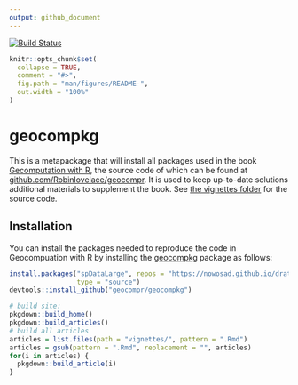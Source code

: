 ```yaml
---
output: github_document
---
```


[![Build Status](https://travis-ci.org/geocompr/geocompkg.svg?branch=master)](https://travis-ci.org/geocompr/geocompkg)


<!-- README.md is generated from README.Rmd. Please edit that file -->

```r
knitr::opts_chunk$set(
  collapse = TRUE,
  comment = "#>",
  fig.path = "man/figures/README-",
  out.width = "100%"
)
```

# geocompkg

This is a metapackage that will install all packages used in the book 
[Gecomputation with R](https://geocompr.robinlovelace.net/), the source code of which can be found at [github.com/Robinlovelace/geocompr](https://github.com/Robinlovelace/geocompr).
It is used to keep up-to-date solutions additional materials to supplement the book.
See [the vignettes folder](https://github.com/geocompr/geocompkg/tree/master/vignettes) for the source code.

## Installation

You can install the packages needed to reproduce the code in Geocompuation with R by installing the [geocompkg](https://github.com/geocompr/geocompkg) package as follows:

```r
install.packages("spDataLarge", repos = "https://nowosad.github.io/drat/",
                 type = "source")
devtools::install_github("geocompr/geocompkg")
```

```r
# build site:
pkgdown::build_home()
pkgdown::build_articles()
# build all articles
articles = list.files(path = "vignettes/", pattern = ".Rmd")
articles = gsub(pattern = ".Rmd", replacement = "", articles)
for(i in articles) {
  pkgdown::build_article(i)
}
```


